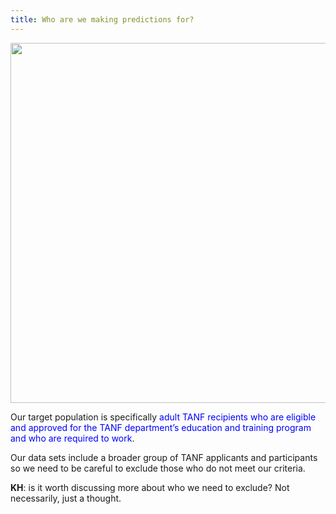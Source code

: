 ```yaml
---
title: Who are we making predictions for? 
---
```


![](images/shutterstock_who.png){width="6in"}

Our target population is specifically [adult TANF recipients who are eligible and approved for the TANF department's education and training program and who are required to work]{style="color:blue"}.

Our data sets include a broader group of TANF applicants and participants so we need to be careful to exclude those who do not meet our criteria.

**KH**: is it worth discussing more about who we need to exclude?  Not necessarily, just a thought.
